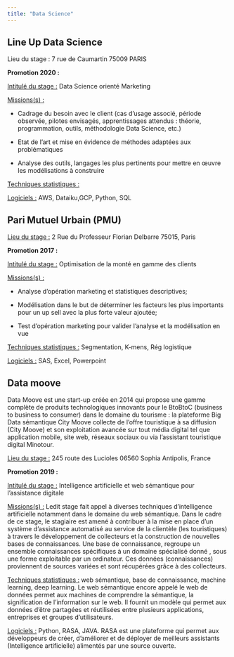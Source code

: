 ---
title: "Data Science"
---

## Line Up Data Science

Lieu du stage : 7 rue de Caumartin 75009 PARIS

**Promotion 2020 :**

[Intitulé du stage :]{.underline} Data Science orienté Marketing

[Missions(s) :]{.underline}

-   Cadrage du besoin avec le client (cas d'usage associé, période observée, pilotes envisagés, apprentissages attendus : théorie, programmation, outils, méthodologie Data Science, etc.)

-   Etat de l'art et mise en évidence de méthodes adaptées aux problématiques

-   Analyse des outils, langages les plus pertinents pour mettre en œuvre les modélisations à construire

[Techniques statistiques :]{.underline}

[Logiciels :]{.underline} AWS, Dataiku,GCP, Python, SQL

## Pari Mutuel Urbain (PMU)

[Lieu du stage :]{.underline} 2 Rue du Professeur Florian Delbarre 75015, Paris

**Promotion 2017 :**

[Intitulé du stage :]{.underline} Optimisation de la monté en gamme des clients

[Missions(s) :]{.underline}

-   Analyse d'opération marketing et statistiques descriptives;

-   Modélisation dans le but de déterminer les facteurs les plus importants pour un up sell avec la plus forte valeur ajoutée;

-   Test d'opération marketing pour valider l'analyse et la modélisation en vue

[Techniques statistiques :]{.underline} Segmentation, K-mens, Rég logistique

[Logiciels :]{.underline} SAS, Excel, Powerpoint

## Data moove

Data Moove est une start-up créée en 2014 qui propose une gamme complète de produits technologiques innovants pour le BtoBtoC (business to business to consumer) dans le domaine du tourisme : la plateforme Big Data sémantique City Moove collecte de l'offre touristique à sa diffusion (City Moove) et son exploitation avancée sur tout média digital tel que application mobile, site web, réseaux sociaux ou via l'assistant touristique digital Minotour.

[Lieu du stage :]{.underline} 245 route des Lucioles 06560 Sophia Antipolis, France

**Promotion 2019 :**

[Intitulé du stage :]{.underline} Intelligence artificielle et web sémantique pour l'assistance digitale

[Missions(s) :]{.underline} Ledit stage fait appel à diverses techniques d'intelligence artificielle notamment dans le domaine du web sémantique. Dans le cadre de ce stage, le stagiaire est amené à contribuer à la mise en place d'un système d'assistance automatisé au service de la clientèle (les touristiques) à travers le développement de collecteurs et la construction de nouvelles bases de connaissances. Une base de connaissance, regroupe un ensemble connaissances spécifiques à un domaine spécialisé donné , sous une forme exploitable par un ordinateur. Ces données (connaissances) proviennent de sources variées et sont récupérées grâce à des collecteurs.

[Techniques statistiques :]{.underline} web sémantique, base de connaissance, machine learning, deep learning. Le web sémantique encore appelé le web de données permet aux machines de comprendre la sémantique, la signification de l'information sur le web. Il fournit un modèle qui permet aux données d'être partagées et réutilisées entre plusieurs applications, entreprises et groupes d'utilisateurs.

[Logiciels :]{.underline} Python, RASA, JAVA. RASA est une plateforme qui permet aux développeurs de créer, d'améliorer et de déployer de meilleurs assistants (Intelligence artificielle) alimentés par une source ouverte.
